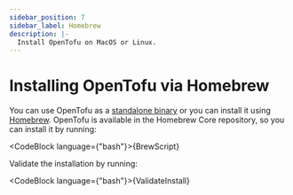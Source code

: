 ```yaml
---
sidebar_position: 7
sidebar_label: Homebrew
description: |-
  Install OpenTofu on MacOS or Linux.
---
```



# Installing OpenTofu via Homebrew

You can use OpenTofu as a [standalone binary](standalone.mdx) or you can install it using [Homebrew](https://formulae.brew.sh/formula/opentofu). OpenTofu is available in the Homebrew Core repository, so you can install it by running:

<CodeBlock language={"bash"}>{BrewScript}</CodeBlock>

Validate the installation by running:

<CodeBlock language={"bash"}>{ValidateInstall}</CodeBlock>
